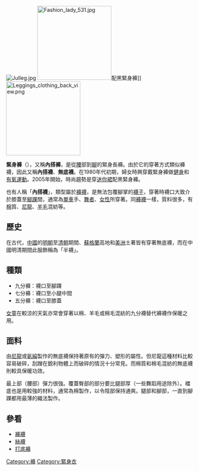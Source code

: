 {{Otheruses|subject=包裹從[[腰|腰]]部到[[小腿|小腿]]的束褲|other=其他同樣被稱為-{襪褲}-的[[服裝|服裝]]|襪褲 (消歧義)}}

[[File:Julleg.jpg|thumb]]
[[File:Fashion_lady_531.jpg|200px]]配黑緊身褲]]
[[File:Leggings_clothing_back_view.png|200px]]

'''緊身褲'''（{{lang-en|Leggings}}），又稱'''內搭褲'''，是從[[腰|腰]]部到[[腳|腳]]的緊身長褲。由於它的穿著方式類似褲襪，因此又稱'''內搭襪'''、'''無底襪'''。在1980年代初期，婦女時興穿戴緊身褲做[[健身|健身]]和[[有氧運動|有氧運動]]。2005年開始，時尚趨勢是穿[[迷你裙|迷你裙]]配黑緊身褲。

也有人稱「'''內搭襪'''」，類型屬於[[褲襪|褲襪]]，是無法包覆腳掌的[[襪子|襪子]]，穿著時襪口大致介於膝蓋至[[腳踝|腳踝]]間，通常為[[單車|單車]]手、[[舞蹈|舞者]]、[[女性|女性]]所穿著。同[[褲襪|褲襪]]一樣，質料很多，有[[棉|棉]]質、[[尼龍|尼龍]]、[[羊毛|羊毛]]混紡等。

== 歷史 ==
在古代，[[中國|中國]]的[[明朝|明朝]]至[[清朝|清朝]]期間、[[蘇格蘭|蘇格蘭]]高地和[[美洲|美洲]]土著皆有穿著無底襪，而在中國明清期間此服飾稱為「半襪」。

== 種類 ==
* 九分褲：襪口至腳踝
* 七分褲：襪口至小腿中間
* 五分褲：襪口至膝蓋

[[女童|女童]]在較涼的天氣亦常會穿著以棉、羊毛或棉毛混紡的九分襪替代褲襪作保暖之用。

== 面料 ==
由[[尼龍|尼龍]]或[[氨綸|氨綸]]製作的無底襪保持著原有的彈力、塑形的屬性。但尼龍這種材料比較容易破碎，刮蹭在銳利物體上而破碎的情況十分常見。而棉質和棉毛混紡的無底襪則較具保暖功效。

最上部（腰部）彈力很強。覆蓋臀部的部分要比腿部厚（一些舞蹈用途除外）。襠底也是用較強的材料，通常為棉製作，以令陰部保持通爽。腿部和腳部，一直到腳踝都用最薄的織法製作。

== 參看 ==
* [[褲襪|褲襪]]
* [[絲襪|絲襪]]
* [[打底褲|打底褲]]
{{襪}}

[[Category:褲|Category:褲]]
[[Category:緊身衣|Category:緊身衣]]